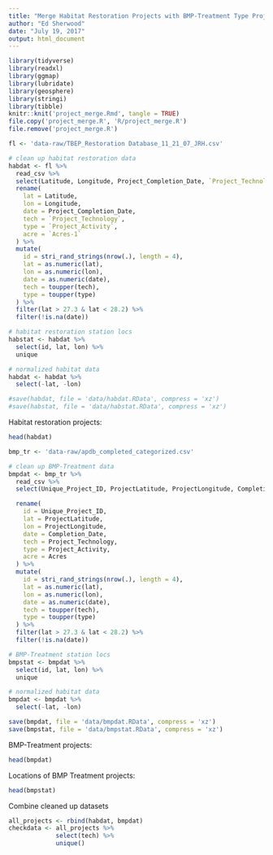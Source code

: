 ```yaml
---
title: "Merge Habitat Restoration Projects with BMP-Treatment Type Projects"
author: "Ed Sherwood"
date: "July 19, 2017"
output: html_document
---
```

```r
library(tidyverse)
library(readxl)
library(ggmap)
library(lubridate)
library(geosphere)
library(stringi)
library(tibble)
knitr::knit('project_merge.Rmd', tangle = TRUE)
file.copy('project_merge.R', 'R/project_merge.R')
file.remove('project_merge.R')
```
```r
fl <- 'data-raw/TBEP_Restoration Database_11_21_07_JRH.csv'

# clean up habitat restoration data
habdat <- fl %>% 
  read_csv %>% 
  select(Latitude, Longitude, Project_Completion_Date, `Project_Technology`, `Project_Activity`, `Acres-1`) %>% 
  rename(
    lat = Latitude, 
    lon = Longitude, 
    date = Project_Completion_Date, 
    tech = `Project_Technology`, 
    type = `Project_Activity`,
    acre = `Acres-1`
  ) %>% 
  mutate(
    id = stri_rand_strings(nrow(.), length = 4),
    lat = as.numeric(lat),
    lon = as.numeric(lon),
    date = as.numeric(date),
    tech = toupper(tech),
    type = toupper(type)
  ) %>% 
  filter(lat > 27.3 & lat < 28.2) %>% 
  filter(!is.na(date))

# habitat restoration station locs
habstat <- habdat %>% 
  select(id, lat, lon) %>% 
  unique

# normalized habitat data
habdat <- habdat %>% 
  select(-lat, -lon)

#save(habdat, file = 'data/habdat.RData', compress = 'xz')
#save(habstat, file = 'data/habstat.RData', compress = 'xz')
```

Habitat restoration projects:
```r
head(habdat)
```

```r
bmp_tr <- 'data-raw/apdb_completed_categorized.csv'

# clean up BMP-Treatment data
bmpdat <- bmp_tr %>% 
  read_csv %>% 
  select(Unique_Project_ID, ProjectLatitude, ProjectLongitude, Completion_Date, Project_Technology, Project_Activity, Acres) %>% 

  rename(
    id = Unique_Project_ID,
    lat = ProjectLatitude, 
    lon = ProjectLongitude, 
    date = Completion_Date, 
    tech = Project_Technology, 
    type = Project_Activity, 
    acre = Acres
  ) %>% 
  mutate(
    id = stri_rand_strings(nrow(.), length = 4),
    lat = as.numeric(lat),
    lon = as.numeric(lon),
    date = as.numeric(date),
    tech = toupper(tech),
    type = toupper(type)
  ) %>% 
  filter(lat > 27.3 & lat < 28.2) %>% 
  filter(!is.na(date))

# BMP-Treatment station locs
bmpstat <- bmpdat %>% 
  select(id, lat, lon) %>% 
  unique

# normalized habitat data
bmpdat <- bmpdat %>% 
  select(-lat, -lon)

save(bmpdat, file = 'data/bmpdat.RData', compress = 'xz')
save(bmpstat, file = 'data/bmpstat.RData', compress = 'xz')
```

BMP-Treatment projects:
```r
head(bmpdat)
```
Locations of BMP Treatment projects:
```r
head(bmpstat)
```

Combine cleaned up datasets
```r
all_projects <- rbind(habdat, bmpdat)
checkdata <- all_projects %>%
             select(tech) %>%
             unique()
```
